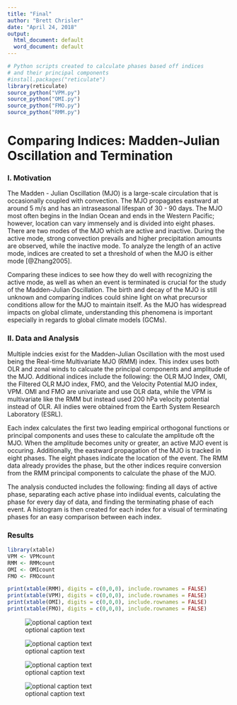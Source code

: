 ---
title: "Final"
author: "Brett Chrisler"
date: "April 24, 2018"
output:
  html_document: default
  word_document: default
---

```{r}
# Python scripts created to calculate phases based off indices
# and their principal components
#install.packages("reticulate")
library(reticulate)
source_python("VPM.py")
source_python("OMI.py")
source_python("FMO.py")
source_python("RMM.py")
```

# __Comparing Indices: Madden-Julian Oscillation and Termination__

### I. Motivation
The Madden - Julian Oscillation (MJO) is a large-scale circulation that is occasionally coupled with convection. The MJO propagates eastward at around 5 m/s and has an intraseasonal lifespan of 30 - 90 days. The MJO most often begins in the Indian Ocean and ends in the Western Pacific; however, location can vary immensely and is divided into eight phases. There are two modes of the MJO which are active and inactive. During the active mode, strong convection prevails and higher precipitation amounts are observed, while the inactive mode. To analyze the length of an active mode, indices are created to set a threshold of when the MJO is either mode [@Zhang2005].

Comparing these indices to see how they do well with recognizing the active mode, as well as when an event is terminated is crucial for the study of the Madden-Julian Oscillation. The birth and decay of the MJO is still unknown and comparing indices could shine light on what precursor conditions allow for the MJO to maintain itself. As the MJO has widespread impacts on global climate, understanding this phenomena is important especially in regards to global climate models (GCMs).
<br>

### II. Data and Analysis
Multiple indcies exist for the Madden-Julian Oscillation with the most used being the Real-time Multivariate MJO (RMM) index. This index uses both OLR and zonal winds to calcuate the principal components and amplitude of the MJO. Additional indices include the following: the OLR MJO Index, OMI, the Filtered OLR MJO index, FMO, and the Velocity Potential MJO index, VPM. OMI and FMO are univariate and use OLR data, while the VPM is multivariate like the RMM but instead used 200 hPa velocity potential instead of OLR. All indies were obtained from the Earth System Research Laboratory (ESRL).

Each index calculates the first two leading empirical orthogonal functions or principal components and uses these to calculate the amplitude oft the MJO. When the amplitude becomes unity or greater, an active MJO event is occuring. Additionally, the eastward propagation of the MJO is tracked in eight phases. The eight phases indicate the location of the event. The RMM data already provides the phase, but the other indices require conversion from the RMM principal components to calculate the phase of the MJO. 

The analysis conducted includes the following: finding all days of active phase, separating each active phase into indiidual events, calculating the phase for every day of data, and finding the terminating phase of each event. A histogram is then created for each index for a visual of terminating phases for an easy comparison between each index.
<br>

### Results

```{r xtable, echo=T}
library(xtable)
VPM <- VPMcount
RMM <- RMMcount
OMI <- OMIcount
FMO <- FMOcount

print(xtable(RMM), digits = c(0,0,0), include.rownames = FALSE)
print(xtable(VPM), digits = c(0,0,0), include.rownames = FALSE)
print(xtable(OMI), digits = c(0,0,0), include.rownames = FALSE)
print(xtable(FMO), digits = c(0,0,0), include.rownames = FALSE)
```

![optional caption text](RMM.png)

![optional caption text](VPM.png)

![optional caption text](OMI.png)

![optional caption text](FMO.png)

